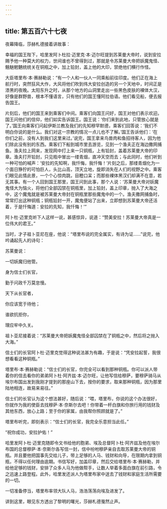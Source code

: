```yaml
---
---
---
```

title: 第五百六十七夜
---






夜幕降临，莎赫札德接着讲故事：





幸福的国王陛下，哈里发阿卜杜拉·迈里克·本·迈尔旺提到苏莱曼大帝时，说到安拉赐予他一种莫大的权力，世间谁也不曾得到过，那就是令苏莱曼大帝把妖魔鬼怪、魑魅魍魉统统关在铜瓶之中，加上铅封，盖上他的大印，禁绝他们横行作怪。

大臣塔里布·本·赛赫勒说：“有一个人和一伙人一同乘船前往印度。他们正在海上航行时，突然狂风大作，大风将他们吹到伟大安拉创造的另一个天地中，时间正是漆黑的夜晚。太阳东升之时，从那个地方的山洞里走出一些黑色皮肤的裸体大汉，好像是群野兽，根本不懂语言，只有他们的国王懂阿拉伯语。他们看见船，便去报告国王。

片刻后，他们的国王来到乘客们中间。乘客们向国王问好，国王对他们表示欢迎。国王问他们的信仰，他们如实告诉国王。国王说：‘你们来到此地，只管放心就是了。’国王向乘客们问起伊斯兰教及我们的先知穆罕默德，乘客们回答说：‘我们不明白你说的是什么。我们对这一宗教的情况一点儿也不了解。’国王告诉他们：‘在你们之前，没有人到我们这里来过。’说完，国王拿来鸟兽肉和鱼招待客人，因为他们除此没有别的东西。乘客们下船到城市里去游览，见到一个渔夫正在海边撒网捕鱼。渔夫拉上网来，发现网中打上来一只铜瓶，上有铅封，盖着苏莱曼大帝的印章。渔夫打开铅封，只见瓶中冒出一缕青烟，直冲天空而去；与此同时，他们听到一种可怕的喊声：‘安拉的先知啊，我忏悔，我忏悔！’片刻之后，那缕青烟化为一个面日狰狞的可怕巨人，头比山高，顶天立地，旋即消失在人们的视野之中。乘客们眼见此情此景，一个个心惊肉跳，目瞪口呆；而那些裸体黑汉们却满不在意，若无其事。有一个人回到国王那里，国王问到此事，那个人说：‘苏莱曼大帝对妖魔鬼怪大为恼火，将他们全部囚禁在铜瓶里，加上铅封，盖上印章，抛入了大海之中，这个魔鬼就是被苏莱曼大帝封在铜瓶里那些魔鬼中的一个。渔夫撒网捕鱼时，常常打出这种铜瓶；铜瓶铅封一开，魔鬼便站了出来，立即想到苏莱曼大帝还活着，于是忏悔道：安拉的先知，我忏悔！’”

阿卜杜·迈里克听下人这样一说，甚感惊异，说道：“赞美安拉！苏莱曼大帝真是一位伟大的君王。”

当时，才子祖卜亚尼在座，他说：“塔里布说的完全属实，有诗为证……”说完，他吟诵起先人的诗句：

苏莱曼说：


一切妖魔归他管。

身为信士们长官，

勤于问政千万莫怠慢。

天下从长官者，

你应该宽于待他；

谁欲抗拒你，

理应牢中久关。



祖卜亚尼接着说：“苏莱曼大帝把妖魔鬼怪全部囚禁在了铜瓶之中，然后将之抛入大海。”

信士们的长官阿卜杜·迈里克觉得这种说法甚为有趣，于是说：“凭安拉起誓，我很想看看这种铜瓶。”

塔里布·本·赛赫勒说：“信士们的长官，你完全可以看到那种铜瓶。你可以派人带着你的信去看你的弟弟阿卜杜·阿齐兹·本·迈尔旺，让他写信给穆萨，要穆萨骑马从埃尔布国出发到我刚才提到的那座山下去，按你的要求，取来那种铜瓶，因为那里陆地相连，故易来易往。”

信士们的长官认为这个想法甚好，随后说：“喂，塔里布，你说的这个办法很好，你就作为我的使臣去找穆萨·本·奈斯尔去吧！你带着一杆白旗和你旅行用的钱财及其他东西，放心上路；至于你的家属，由我帮你照顾就是了。”

塔里布听完，即刻表示：“信士们的长官，我完全乐意担当此任。”

“祝你成功，安拉护佑！”

哈里发阿卜杜·迈里克随即令文书给他的胞弟、埃及总督阿卜杜·阿齐兹及他在埃尔布国的总督穆萨·本·奈斯尔各写信一封，信中吩咐穆萨亲自去取苏莱曼大帝的铜瓶。并且要他把国事先交给儿子，带上足够的人马、钱财和向导，在限期内拿到铜瓶，不得以任何理由逾期。书信写好，加盖印章，然后交给塔里布·本·赛赫勒，并给他足够的钱财，安排了众多人马为他做帮手，让数人举着多面白旗在前引路，令之迅速上路登程。此外，哈里发还派人为塔里布家中送去了钱财和家庭生活所需要的一切。

一切准备停当，塔里布率领大队人马，浩浩荡荡向埃及进发了。





讲到这里，眼见东方透出了黎明的曙光，莎赫札德戛然止声。